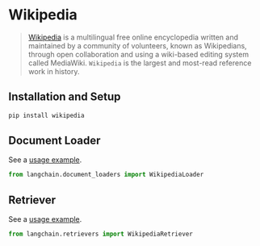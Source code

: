 # Wikipedia

>[Wikipedia](https://wikipedia.org/) is a multilingual free online encyclopedia written and maintained by a community of volunteers, known as Wikipedians, through open collaboration and using a wiki-based editing system called MediaWiki. `Wikipedia` is the largest and most-read reference work in history.


## Installation and Setup

```bash
pip install wikipedia
```



## Document Loader

See a [usage example](/docs/integrations/document_loaders/wikipedia).

```python
from langchain.document_loaders import WikipediaLoader
```

## Retriever

See a [usage example](/docs/integrations/retrievers/wikipedia).

```python
from langchain.retrievers import WikipediaRetriever
```
